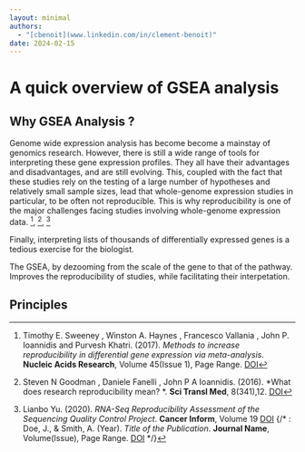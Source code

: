 ```yaml
---
layout: minimal
authors:
  - "[cbenoit](www.linkedin.com/in/clement-benoit)"
date: 2024-02-15
---
```


# A quick overview of GSEA analysis

## Why GSEA Analysis ?

Genome wide expression analysis has become become a mainstay of genomics research. However, there is still a wide range of tools for interpreting these gene expression profiles. They all have their advantages and disadvantages, and are still evolving. This, coupled with the fact that these studies rely on the testing of a large number of hypotheses and relatively small sample sizes, lead that whole-genome expression studies in particular, to be often not reproducible. 
This is why reproducibility is one of the major challenges facing studies involving  whole-genome expression data. [^1], [^2], [^3]

Finally, interpreting lists of thousands of differentially expressed genes is a tedious exercise for the biologist. 

The GSEA, by dezooming from the scale of the gene to that of the pathway. Improves the reproducibility of studies, while facilitating their interpetation.

## Principles
 

[^1]:  Timothy E. Sweeney , Winston A. Haynes , Francesco Vallania , John P. Ioannidis
and Purvesh Khatri. (2017). *Methods to increase reproducibility in differential gene expression via meta-analysis*. **Nucleic Acids Research**, Volume 45(Issue 1), Page Range. [DOI](https://doi.org/10.1093/nar/gkw797)
[^2]: Steven N Goodman , Daniele Fanelli , John P A Ioannidis. (2016). *What does research reproducibility mean? *. **Sci Transl Med**, 8(341),12. [DOI](https://doi.org/10.1126/scitranslmed.aaf5027)
[^3]: Lianbo Yu. (2020). *RNA-Seq Reproducibility Assessment of the Sequencing Quality Control Project*. **Cancer Inform**, Volume 19 [DOI](https://doi.org/10.1177/1176935120922498)
{/* [^1]: Doe, J., & Smith, A. (Year). *Title of the Publication*. **Journal Name**, Volume(Issue), Page Range. [DOI](https://doi.org/xxxx) */}